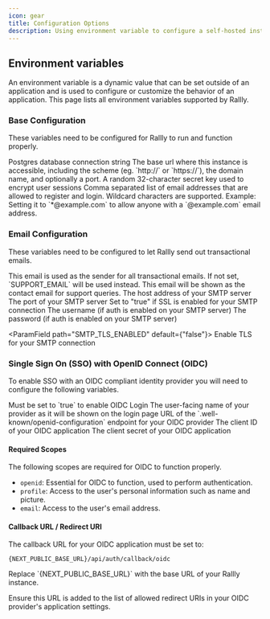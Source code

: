 ```yaml
---
icon: gear
title: Configuration Options
description: Using environment variable to configure a self-hosted instance of Rallly.
---
```


## Environment variables

An environment variable is a dynamic value that can be set outside of an application and is used to configure or customize the behavior of an application.
This page lists all environment variables supported by Rallly.

### Base Configuration

These variables need to be configured for Rallly to run and function properly.

<ParamField path="DATABASE_URL" required>
  Postgres database connection string
</ParamField>

<ParamField path="NEXT_PUBLIC_BASE_URL" required>
  The base url where this instance is accessible, including the scheme (eg.
  `http://` or `https://`), the domain name, and optionally a port.
</ParamField>

<ParamField path="SECRET_PASSWORD" required>
  A random 32-character secret key used to encrypt user sessions
</ParamField>

<ParamField path="ALLOWED_EMAILS">
  Comma separated list of email addresses that are allowed to register and
  login. Wildcard characters are supported. Example: Setting it to
  `*@example.com` to allow anyone with a `@example.com` email address.
</ParamField>

### Email Configuration

These variables need to be configured to let Rallly send out transactional emails.

<ParamField path="NOREPLY_EMAIL">
  This email is used as the sender for all transactional emails. If not set,
  `SUPPORT_EMAIL` will be used instead.
</ParamField>

<ParamField path="SUPPORT_EMAIL" required>
  This email will be shown as the contact email for support queries.
</ParamField>

<ParamField path="SMTP_HOST" required>
  The host address of your SMTP server
</ParamField>

<ParamField path="SMTP_PORT" default="25 or 465">
  The port of your SMTP server
</ParamField>

<ParamField path="SMTP_SECURE" default="false">
  Set to "true" if SSL is enabled for your SMTP connection
</ParamField>

<ParamField path="SMTP_USER" default="">
  The username (if auth is enabled on your SMTP server)
</ParamField>

<ParamField path="SMTP_PWD" default="">
  The password (if auth is enabled on your SMTP server)
</ParamField>

<ParamField path="SMTP_TLS_ENABLED" default={"false"}>
  Enable TLS for your SMTP connection
</ParamField>

### Single Sign On (SSO) with OpenID Connect (OIDC)

To enable SSO with an OIDC compliant identity provider you will need to configure the following variables.

<ParamField path="OIDC_ENABLED">
  Must be set to `true` to enable OIDC Login
</ParamField>

<ParamField path="OIDC_NAME" default="OpenID Connect">
  The user-facing name of your provider as it will be shown on the login page
</ParamField>

<ParamField path="OIDC_DISCOVERY_URL">
  URL of the `.well-known/openid-configuration` endpoint for your OIDC provider
</ParamField>

<ParamField path="OIDC_CLIENT_ID">
  The client ID of your OIDC application
</ParamField>

<ParamField path="OIDC_CLIENT_SECRET">
  The client secret of your OIDC application
</ParamField>

#### Required Scopes

The following scopes are required for OIDC to function properly.

- `openid`: Essential for OIDC to function, used to perform authentication.
- `profile`: Access to the user's personal information such as name and picture.
- `email`: Access to the user's email address.

#### Callback URL / Redirect URI

The callback URL for your OIDC application must be set to:

```
{NEXT_PUBLIC_BASE_URL}/api/auth/callback/oidc
```

<Info>
  Replace `{NEXT_PUBLIC_BASE_URL}` with the base URL of your Rallly instance.
</Info>

Ensure this URL is added to the list of allowed redirect URIs in your OIDC provider's application settings.
